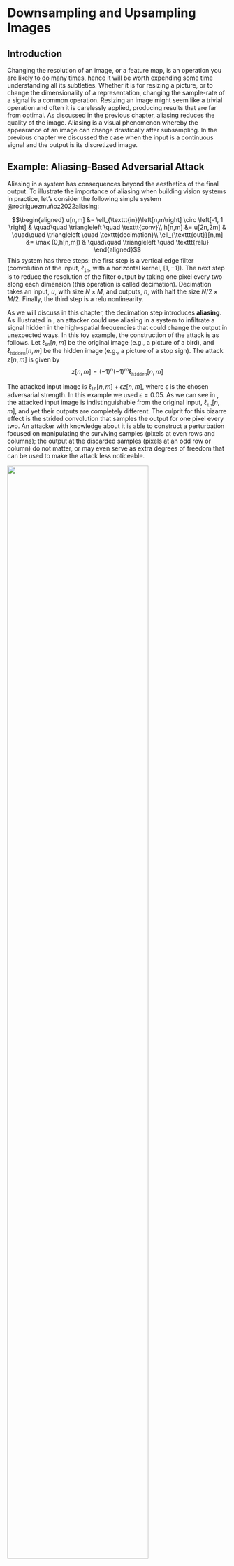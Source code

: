 # Downsampling and Upsampling Images {#chap-downsampling_and_upsampling}

## Introduction

Changing the resolution of an image, or a feature map, is an operation
you are likely to do many times, hence it will be worth expending some
time understanding all its subtleties. Whether it is for resizing a
picture, or to change the dimensionality of a representation, changing
the sample-rate of a signal is a common operation. Resizing an image
might seem like a trivial operation and often it is carelessly applied,
producing results that are far from optimal. As discussed in the
previous chapter, aliasing reduces the quality of the image. Aliasing is
a visual phenomenon whereby the appearance of an image can change
drastically after subsampling. In the previous chapter we discussed the
case when the input is a continuous signal and the output is its
discretized image.

## Example: Aliasing-Based Adversarial Attack

Aliasing in a system has consequences beyond the aesthetics of the final
output. To illustrate the importance of aliasing when building vision
systems in practice, let's consider the following simple system
@rodríguezmuñoz2022aliasing:

$$\begin{aligned}
    u[n,m] &= \ell_{\texttt{in}}\left[n,m\right] \circ \left[-1, 1 \right]  & \quad\quad \triangleleft \quad \texttt{conv}\\
    h[n,m] &= u[2n,2m]  & \quad\quad \triangleleft \quad \texttt{decimation}\\
    \ell_{\texttt{out}}[n,m] &= \max (0,h[n,m])  & \quad\quad \triangleleft \quad \texttt{relu}
\end{aligned}$$This system has three steps: the first step is a vertical edge filter
(convolution of the input, $\ell_{\texttt{in}}$, with a horizontal
kernel, $[1, -1]$). The next step is to reduce the resolution of the
filter output by taking one pixel every two along each dimension (this
operation is called decimation). Decimation takes an input, $u$, with
size $N\times M$, and outputs, $h$, with half the size $N/2 \times M/2$.
Finally, the third step is a relu nonlinearity.

As we will discuss in this chapter, the decimation step introduces
**aliasing**. As illustrated in , an attacker could use aliasing in a
system to infiltrate a signal hidden in the high-spatial frequencies
that could change the output in unexpected ways. In this toy example,
the construction of the attack is as follows. Let
$\ell_{\texttt{in}}\left[n,m\right]$ be the original image (e.g., a
picture of a bird), and $\ell_{\texttt{hidden}}\left[n,m\right]$ be the
hidden image (e.g., a picture of a stop sign). The attack
$z \left[n,m\right]$ is given by $$\label{equation:aliasing-attack}
    z \left[n,m\right] = (-1)^n(-1)^m \ell_{\texttt{hidden}}\left[n,m\right]$$

The attacked input image is
$\ell_{\texttt{in}}\left[n,m\right]+ \epsilon z \left[n,m\right]$, where
$\epsilon$ is the chosen adversarial strength. In this example we used
$\epsilon=0.05$. As we can see in , the attacked input image is
indistinguishable from the original input,
$\ell_{\texttt{in}}\left[n,m\right]$, and yet their outputs are
completely different. The culprit for this bizarre effect is the strided
convolution that samples the output for one pixel every two. An attacker
with knowledge about it is able to construct a perturbation focused on
manipulating the surviving samples (pixels at even rows and columns);
the output at the discarded samples (pixels at an odd row or column) do
not matter, or may even serve as extra degrees of freedom that can be
used to make the attack less noticeable.

![](figures/upsamplig_downsampling/toy_example_book2-1.png){width="80%"}

In this chapter we will study aliasing when manipulating image
resolution and how to reduce it.

## Downsampling

Downsampling is an operation that consists of reducing the resolution of
an image. When we reduce the resolution, some information will be lost;
specifically fine image details will be lost. But carelessly removing
pixels will produce a greater loss of information than necessary. The
goal of this chapter will be to study how downsampling has to be done to
minimize the amount of information lost.

### Decimation

Image decimation consists of changing the resolution of an image by
dropping samples. Decimation of an image of size $N \times M$ by a
factor of $k$, where $N$ and $M$ are divisible by $k$, results in a
lower resolution image of size $N/k \times M/k$:
$$\ell_{\downarrow k} \left[n,m\right]  = \ell\left[kn, km\right]$$ It
is common to use the notations
$\ell_{\downarrow k} \left[n,m\right]   = \ell\left[n,m\right] \downarrow k = \ell\left[kn,km\right]$
to denote the decimation operator by a factor $k$. Decimation could be
different across each dimension, but for the analysis here we will
assume that both dimensions are treated equally, as it is usually done.

Decimation is a linear operation therefore we can write it as a matrix.
In the one-dimensional (1D) case, for a signal of length 8, subsampling
by a factor of 2 can be described by the following linear operator:
$$\mathbf{D}_2 = \left[ 
\begin{array}{cccccccc}
1 & 0 & 0 & 0 & 0 & 0 & 0 & 0\\
0 & 0 & 1 & 0 & 0 & 0 & 0 & 0\\
0 & 0 & 0 & 0 & 1 & 0 & 0 & 0\\ 
0 & 0 & 0 & 0 & 0 & 0 & 1 & 0 
\end{array}
\right]$$

The @fig-subsampled_textures shows an example of a picture and two
decimated images with factors $k=2$ and $k=4$. For visualization
purposes, the images are scaled so that they occupy the same area.

![](figures/upsamplig_downsampling/subsampled_textures-1.png){width="100%"}

As we downsample the image, we lose details in the texture such as the
orientation of the knitting, and it becomes harder to see the overall
shape. Just reducing resolution by a factor of 4 results in an almost
unintelligible image. The loss of information is due to the reduced
resolution, but most important, in this example, additional information
is lost due to aliasing. Aliasing has introduced new texture features in
the subsampled image that are not present in the original image and that
could have been avoided.

How can we reduce the resolution of an image while preserving as many
details as possible?

### Decimation in the Fourier Domain

As we did before for the continuous case, analyzing how the decimation
operator affects the signal in the Fourier domain can be very revealing.
In this section we compute the relationship between the Fourier
transform (FT) of the original image, $\ell$ and the sampled one,
$\ell_{\downarrow k}$. We will use the finite length discrete Fourier
transform (DFT). If the DFT of $\ell\left[n,m\right]$ is
$\mathscr{L}\left[u,v\right]$, the DFT of the sampled image,
$\ell\left[kn,km\right]$ (with size $N/k \times M/k$), is:
$$\mathscr{L}_{\downarrow k} \left[u,v\right]   = \sum_{n=0}^{N/k-1} \sum_{m=0}^{M/k-1} \ell\left[kn,km\right] \exp{ \left(  -j2\pi \frac{nu}{N/k} \right)}  \exp{ \left(  -j2\pi \frac{mv}{M/k} \right)}
$${#eq-down1} as before, we can define an image,
$\ell_{\delta_k} \left[n,m\right]$, of same size as the input image,
$N \times M$, where we set to zero the samples that will be removed in
the decimation operation: $$\begin{aligned}
\ell_{\delta_k} \left[n,m\right] &=& \ell\left[n,m\right] \sum_{s=0}^{N/k-1} \sum_{r=0}^{M/k-1} \delta \left[n - sk \, ,m - rk \right] \\
&=&  \ell\left[n,m\right]  \delta_k \left[n,m\right]\end{aligned}$${#eq-down2} where $\delta_k \left[n,m\right]$ is the discrete
version of the **delta train**. Using $\ell_{\delta_k}$ we can rewrite
equation (@eq-down1), with a change of the summation indices, as:
$$\mathscr{L}_{\downarrow k} \left[u,v\right]   = \sum_{n=0}^{N-1} \sum_{m=0}^{M-1} \ell_{\delta_k} \left[n,m\right] \exp{ \left(  -j2\pi \frac{nu}{N} \right)}  \exp{ \left(  -j2\pi \frac{mv}{M} \right)}$$Therefore, the DFT of $\ell\left[kn,km\right]$ is the DFT of
$\ell_{\delta_k} \left[n,m\right]$, which is the product of two signals,
equation (@eq-down2). The first term is $\ell\left[n,m\right]$, and the
second term is a discrete delta train (also called the Kronecker comb):
$$\delta_k \left[n,m\right]  =  \sum_{s=0}^{N/k-1} \sum_{r=0}^{M/k-1} \delta \left[n - sk \, ,m - rk \right]$$
The DFT of the discrete delta train, when $M$ and $N$ are divisible by
$k$, is:
$$\Delta_k \left[u,v\right]  = \frac{NM}{k^2}  \sum_{s=0}^{k-1} \sum_{r=0}^{k-1} \delta \left[u - s\frac{N}{k} \, ,v - r\frac{M}{k} \right]$$

This definition is valid for frequencies inside the interval
$[u,v] \in [0,N-1]\times[0,N-1]$. Outside of that interval, we will have
its periodic extension.

@fig-discrete_delta_train shows $\delta_k \left[n,m\right]$ and its
Fourier transform, $\Delta_k \left[u,v\right]$, in the bottom, for
images size of $32 \times 32$ pixels. For the FT we plot signals using
an interval that puts the frequency $[0,0]$ in the center.

![](figures/upsamplig_downsampling/discrete_delta_train-1.png){width="100%"}

Now we are ready to write the DFT of $x_{\delta_k} \left[n,m\right]$.
This is the DFT of the product of two images, equation (@eq-down2), so
we can apply the dual of the circular convolution theorem for finite
length discrete signals (where both signals are extended periodically):
$$\begin{aligned}

\mathscr{L}_{\downarrow k} \left[u,v\right] &=& \frac{1}{NM} \mathscr{L}\left[u,v\right] \circ \Delta_k \left[u,v\right] \\ \nonumber
&=& \frac{1}{k^2} \sum_{s=0}^{k-1} \sum_{r=0}^{k-1} \mathscr{L}\left[u - s\frac{N}{k} \, ,v - r\frac{M}{k} \right]
\end{aligned}$${#eq-decimationFT} The DFT of the sampled image by a factor $k$ is the
superposition of $k \times k$ shifted copies of the DFT of the original
image. Each copy is centered on one of the deltas in
$\Delta_k \left[u,v\right]$.

The images in @fig-discrete_texture_sampling show
$\ell_{\delta_k} \left[n,m\right]$ and
$\mathscr{L}_{\downarrow k} \left[u,v\right]$. The original image,
$\ell\left[n,m\right]$, is $128 \times 128$. The DFT of the sampled
image, $\ell_{\downarrow k} \left[n,m\right]$, is the inner window with
size $N/2k \times M/2k$ (shown as a green square).

![](figures/upsamplig_downsampling/discrete_texture_sampling2-1.png){width="100%"}

In the case of $k=2$, it is useful to see how the spectrum of the
decimated signal is obtained. As shown from equation (@eq-decimationFT),
the resulting spectrum is a sum of shifted versions of the original
spectrum, $\mathscr{L}\left[u,v\right]$, as shown in
@fig-components_aliasing_FT. The image shows the four copies that are
summed to obtain the decimated spectrum:

![](figures/upsamplig_downsampling/components_aliasing_FT2-1.png){width="100%"}

The first component is $\mathscr{L}\left[u,v\right]$, the three other
copies are shifted versions of $\mathscr{L}\left[u,v\right]$. Shifting
is equivalent to a circular shift as $\mathscr{L}\left[u,v\right]$ is
periodic in $u$ and $v$. All the spectral content inside the green box
in the shifted copies will produce aliasing after decimation.

### Aliasing in Matrix Form

We can provide another description of decimation and aliasing using the
matrix form of the decimation and DFT operators. As decimation and the
Fourier transform are linear operators, we can write them as matrices.
This description will provide a different visualization for the same
phenomena described in the previous section. For simplicity of the
visualizations we will work with 1D signals, but the same can be
extended to 2D.

Using matrices, we can write decimation as
$\boldsymbol\ell_{\downarrow 2} = \mathbf{D}_2 \boldsymbol\ell$. We use
the Fourier matrices $\mathbf {F}_{N}$ and $1/N \mathbf {F}^{*}_{N}$ to
denote the DFT and its inverse (which is the complex conjugate of the
DFT) for signals of length $N$. Using this notation, the relationship
between the original spectrum $\mathscr{L}\left[u\right]$ and the
sampled version, $\mathscr{L}_{\downarrow 2} \left[u\right]$, is:
$$\mathscr{L}_{\downarrow 2} = \frac{1}{N} \mathbf{F}_{N/2} \mathbf{D}_2 \mathbf{F}^{*}_{N} \mathscr{L}
$${#eq-matrixformsubsampling}One interesting property of the Fourier matrix is that
$\mathbf{D}_2 \mathbf{F}_{N} = [\mathbf{F}_{N/2} ~|~ \mathbf{F}_{N/2}]$.
The matrix $\mathbf{D}_2$ selects all the odd rows of the matrix
$\mathbf{F}_{N}$ and ignores the even ones. Therefore, $$\begin{aligned}
\frac{1}{N} \mathbf{F}_{N/2} \mathbf{D}_2 \mathbf{F}^{*}_{N} &=& \frac{1}{N}\mathbf{F}_{N/2}  [\mathbf{F^*}_{N/2} ~|~ \mathbf{F^*}_{N/2}] \\
&=& \frac{1}{N} \frac{N}{2} [\mathbf{I}_{N/2} ~|~ \mathbf{I}_{N/2}] \\
&=& \frac{1}{2} [\mathbf{I}_{N/2} ~|~ \mathbf{I}_{N/2}]
\end{aligned}$$ where $\mathbf{I}_{N/2}$ is the identity matrix of size
$N/2 \times N/2$. Replacing this result inside equation
(@eq-matrixformsubsampling) gives the following relationship between the
DFT of the original signal and the subsampled one:
$$\mathscr{L}_{\downarrow 2} = \frac{1}{2} [\mathbf{I}_{N/2} ~|~ \mathbf{I}_{N/2}] \mathscr{L}$$
This equation is analogous to equation (@eq-decimationFT) with $k=2$ and
for 1D signals.

In 1D, we can visualize these operators which helps to make the previous
derivations intuitive. For 1D signals of length $N=16$, equation
(@eq-matrixformsubsampling) has the visual form shown in
@fig-aliasing_in_matrix_form:

![](figures/upsamplig_downsampling/aliasing_in_matrix_form-1.png){width=".9"}

Note that for the matrices $\mathbf{F}_{N}$ used here, we are not using
the convention of putting the frequency 0 in the middle as this makes
visualizations in matrix form easier.

The product between the decimation matrix and the inverse DFT,
$\mathbf{D}_2 \mathbf{F^*}_{16}$, is (@fig-decimationFT_inmatrixform):

![](figures/upsamplig_downsampling/decimationFT_inmatrixform-1.png){width=".9"}

In @fig-decimationFT_inmatrixform we can see how the odd rows of
$\mathbf{F^*}_{16}$ gives a new sub matrix composed of two identical
blocks. Interestingly, each of those two blocks are identical to
$\mathbf{F^*}_{8}$. A similar structure emerges also when applying
$\mathbf{D}_4$. Combining these last equations together, we get the
final result:

![](figures/upsamplig_downsampling/decimation_finalequations_inmatrixform2-1.png){width="90%"}

This last result shows visually how aliasing happens. Each component of
the final DFT, $\mathscr{L}_{\downarrow 2} \left[u\right]$, is the sum
of two of the components of $\mathscr{L}\left[u\right]$. For instance,
$\mathscr{L}_{\downarrow 2} \left[0\right] = 0.5 \mathscr{L}\left[0\right] + 0.5 \mathscr{L}\left[8\right]$.
Both components are mixed in the final result.

In the next subsection we will discuss anti-aliasing filters.
Anti-aliasing consists in setting to zero, before decimation, the $N/k$
the spectral components that produce aliasing.

### Anti-Aliasing Filters

Anti-aliansing filtering is an essential operation whenever we
manipulate the resolution of an image. When decimating a signal of size
$N \times N$ with a scaling factor $k$, aliasing is produced by all the
content at frequencies that are above $u,v > N/2k$. Therefore, to reduce
aliasing, we have to remove any spectral content of the signal present
at high spatial frequencies. We will do so by using an anti-aliasing
filter that will blur the image before downsampling. Blurring removes
high-spatial frequencies in the image.

The ideal anti-aliasing filter is a box in the Fourier domain with a
cut-off frequency of $L=N/(2k)$ (using the notation introduced in
chapter [\[chapter-sampling\]](#chapter:sampling){reference-type="ref"
reference="chapter-sampling"}). The inverse Fourier transform of a box
in the frequency domain, with width $2L+1=N/k+1$, is the **discrete
sinc** function of length $N$ in the spatial domain:
$$\frac{1}{N} \frac 
{\sin(\pi n (N/k+1)/N)}
{\sin(\pi n/N)}
\xrightarrow{\mathscr{F}} 
box_{N/2k} \left[ u \right]$$

In 2D, the ideal anti-aliasing filter is separable and is obtained by
two consecutive 1D convolutions along each dimension. The discrete sinc
is very similar to the continuous sinc described in chapter
[\[chapter-sampling\]](#chapter:sampling){reference-type="ref"
reference="chapter-sampling"}. The discrete sinc is periodic, with
period $N$. The following plot (@fig-discretesinc) shows the
anti-aliasing sinc for $N=32$ and $k=2$ and the magnitude of its Fourier
transform:

And for $k=4$, the impulse response becomes wider and its Fourier
transform has a lower cut-off frequency, $N/2k = 4$:

One disadvantage of the ideal anti-aliasing filter is that the it
requires convolving the image with a very large filter (as large as the
image). We would like to use smaller filters to reduce the computational
cost. One method to design anti-aliasing filters with a finite impulse
response is to use a window, $w [n]$, and to use as anti-aliasing filter
the kernel $w [n] h[n]$, where $h[n]$ is the impulse response of the
ideal anti-aliasing filter. Typical windows used are the rectangular,
Hamming, Parzen, or Kaiser windows.

The rectangular window sets to zero all the values outside of the
interval $\left[-L, L\right]$. When $L=5$, it gives a tap-11 filter (a
filter with an impulse response of length 11) with the following
profile:

The Fourier transform of the windowed impulse response, $w [n] h[n]$, is
the convolution of Fourier transforms. The Fourier transform of the
rectangular window is a sinc function. Therefore, the resulting Fourier
transform is the convolution of the rectangle with the sinc function,
which produces a smooth rectangle with some oscillations. Using other
windows allows trading off the smoothing of the ideal rectangular form
of the ideal low-pass filter and the oscillations.

The **Hamming window** is defined as:
$$w  \left[n\right] =  \begin{cases}
    0.54+0.46 \cos (\pi n/L)     & \quad \text{if }  n \in  \left[-L, L\right] \\
    0       & \quad \text{otherwise }\\
\end{cases}$$ The Hamming window ($L=5$) produces a smooth transfer
function with oscillations of smaller amplitude in the Fourier domain:
$$h = [1, 0.65, -2.45, -0.82, 8.8, 15, 8.8, -0.82, -2.45, 0.65, 1] / 29.36$$

In practice, when we need very small anti-aliasing filters, binomial
filters are a good choice. The binomial filter $b_2$ has a DFT (length
$N$) with a $1+\cos(2\pi/N)$ profile. At the frequency $N/4$ the gain is
$1/2$. Therefore, the spectral content responsible for aliasing will not
be completely removed, but the attenuation is enough in most cases.

Or $b_4 = [ 1, 4, 6, 4, 1]$, which attenuates the aliased frequencies
even more, also results in an oversmoothed signal.

When implementing 2D anti-aliasing filters, we apply two consecutive 1D
convolutions along each dimension. For efficiency, the anti-aliasing
filter only needs to be computed on the samples that will be kept after
downsampling ($k$-strided convolution). The necessary amount of
attenuation of the aliasing frequencies will have to be decided based on
each application.



:::{.column-margin}
In 2D, we can apply the binomial filter $b_2$ on each
dimension,
$\left[1,2,1\right]/4 \circ \left[1,2,1\right]^\mathsf{T}/4$.
:::



The images in @fig-ringing_artifacts show the output of three different
low-pass anti-aliasing filters. Note how the ideal low-pass filter
introduces **ringing artifacts** in the output image
(@fig-ringing_artifacts\[a\]). Despite that it removes frequencies that
will produce aliasing after downsampling, it does that at a high cost
because it introduces undesired image structures, which is exactly what
we want to prevent with the anti-aliasing filter. The Hamming windowed
sinc (shown in @fig-ringing_artifacts\[b\]) reduces the oscillation but
there is still a halo present around edges. This is because there is
still one oscillation on the filter impulse response.
@fig-ringing_artifactsc shows the result applying am anti-aliasing
binomial filter.

![](figures/upsamplig_downsampling/ringing_artifacts-1.png){width="100%"}

For most applications using a binomial filter ($b_2$ or $b_4$) is enough
because it reduces aliasing and it does not introduce undesired image
structures.

### Downsampling

We will call **downsampling** the sequence of applying an anti-aliasing
filtering followed by decimation: $$\begin{aligned}
    z[n,m] &= \ell_{\texttt{in}}\left[n,m\right] \circ h_k \left[ n,m \right]  & \quad\quad \triangleleft \quad \texttt{conv}\\
    \ell_{\texttt{out}}[n,m] &= z[kn,km]  & \quad\quad \triangleleft \quad \texttt{decimation}
\end{aligned}$$

@fig-downsampling_bilinear shows the results when using a binomial
filter as the anti-aliasing filter followed by decimation by 2, and
@fig-subsampled_antialiasing_textures shows results for different
downsampling factors.

![](figures/upsamplig_downsampling/downsampling_bilinear-1.png){width="100%"}

In the anti-aliased downsampled images shown in
@fig-subsampled_antialiasing_textures, fine details are gone while
preserving the smooth details of the image. In fact, as shown in the
images below, even at $32 \times 32$, we can still see some of the
orientations of the knitting pattern and the shading due to the
three-dimensional shape.

![](figures/upsamplig_downsampling/subsampled_antialiasing_textures-1.png){width="100%"}

As the convolution and downsampling are linear operators, sometimes it
will be useful to write it as a matrix. For instance, for a 1D signal of
length $N=8$ samples, if we downsample it by a factor $k=2$, then, using
repeat padding for handling the boundary, and the binomial kernel as an
anti-aliasing filter, we can write the downsampling operator as a
matrix: $$\mathbf{D}_2 = \frac{1}{4} \left[ 
\begin{array}{cccccccc}
3 & 1 & 0 & 0 & 0 & 0 & 0 & 0 \\
0 & 1 & 2 & 1 & 0 & 0 & 0 & 0 \\
0 & 0 & 0 & 1 & 2 & 1 & 0 & 0 \\
0 & 0 & 0 & 0 & 0 & 1 & 2 & 1  
\end{array}
\right]$$

Downsampling by a factor $k=2^n$ is usually done by a sequence of $n$
stages of binomial filtering followed by downsampling by 2. Non-integer
downsampling factors require an interpolation step instead of
decimation.

## Upsampling {#sec-upsampling}

Upsampling requires increasing the resolution of an image from a low
resolution image. This is a very challenging task that requires
recovering information that is not available on the low resolution
image. The problem of making up new details will be called
super-resolution. In this section we will focus on the simpler problem
of creating an image that has $k$ times more pixels along each dimension
but that contains the same amount of information than the original
lower-resolution image. That is, we will not require to the upsampling
procedure to predict any of the missing high-resolution details.

Upsampling requires interpolating sample values. We want to obtain a new
image $\ell_{\texttt{out}}$ with more samples than the input image
$\ell_{\texttt{in}}$. In order to interpolate a new sample
$\ell_{\texttt{out}}(a,b)$, where $a$ and $b$ are continuous values, we
can use different interpolations functions as we will discuss next.

### Nearest Neighbor Interpolation {#sec-interpolation}

In **nearest neighbor interpolation** we assign to
$\ell_{\texttt{out}}(a,b)$ the closest value of the input
$\ell_{\texttt{in}}$:
$$\ell_{\texttt{out}}(a,b) = \ell_{\texttt{in}}[ n, m ]$$ where
$n-0.5<a<n+0.5$ and $m-0.5<b<m+0.5$. Note that here we are treating
$\ell_{\texttt{out}}(a,b)$ as a continuous image. Nearest neighbor
interpolation results in an image that is piecewise-constant.
@fig-upsampling_and_downsampling:nn_interp shows the nearest neighbor
interpolation process graphically.

![](figures/upsamplig_downsampling/nearest_interp2-1.png){width="100%"}

### Linear and Bilinear Interpolation {#sec-bilinearinterpolation}

**Linear interpolation**: For 1D signals, the value of
$\ell_{\texttt{out}}(a)$ is a result of linear interpolation between the
two closest input values $\ell_{\texttt{in}}[n]$ and
$\ell_{\texttt{in}}[n+1]$, where $n<a<n+1$. For 2D signals, we have to
interpolate the output value $\ell_{\texttt{out}}(a,b)$ using four input
samples: $\ell_{\texttt{in}}[ n,m ]$, $\ell_{\texttt{in}}[ n+1,m ]$,
$\ell_{\texttt{in}}[ n,m+1 ]$ and $\ell_{\texttt{in}}[ n+1,m+1 ]$, where
$n<a<n+1$ and $m<b<m+1$.

**Bilinear interpolation** consists of first applying linear
interpolation to obtain $\ell_{\texttt{out}}(a,m)$ and
$\ell_{\texttt{out}}(a,m+1)$ and then again applying linear
interpolation between those two values to obtain
$\ell_{\texttt{out}}(a,b)$. The result is illustrated in
@fig-bilinear_interp.

![](figures/upsamplig_downsampling/bilinear_interp2-1.png){width="100%"}

The linear (and bilinear) interpolations are linear operations. In the
case when the upsampling factor $k$ is an integer value, the resampling
operator can be efficiently implemented as a sequence of two operations:
expansion and interpolation. The interpolation operation, as it is
linear and spatially stationary, can be efficiently implemented as a
convolution.



:::{.column-margin}
Interpolation is also a key operation when performing
image warping.
:::



### Expansion

Expansion by a factor $k$ consists in increasing the number of samples
in the image by inserting $k-1$ zeros between each sample on the
horizontal dimension, and then on the vertical dimension. This will give
us the image of size $Nk \times Mk$. We will use the notation:
$$\ell_{\uparrow k} \left[n,m\right]  = \ell\left[n,m\right] \uparrow k$$

Expansion is a linear operator that is the transposed to the decimation
operation and is defined as: $$\ell_{\uparrow k} \left[n,m\right] = 
 \begin{cases}
    \ell\left[n/k,m/k\right]     & \quad \text{if~} \text{mod} (n,k)=0 \text{~and~} \text{mod} (m,k)=0\\
    0       & \quad \text{otherwise }\\
  \end{cases}
$${#eq-upzeros}

In the 1D case, for a signal of length 4, expanding by a factor of $k=2$
can be described by the following linear operator:
$$\mathbf{E}_2 = \left[ 
\begin{array}{cccc}
1 & 0 & 0 & 0 \\
0 & 0 & 0 & 0\\
0 & 1 & 0 & 0\\ 
0 & 0 & 0 & 0\\
0 & 0 & 1 & 0\\ 
0 & 0 & 0 & 0\\
0 & 0 & 0 & 1\\
0 & 0 & 0 & 0
\end{array}
\right]$$

### Interpolation Filters

When the upsampling factor $k$ is an integer value, interpolation using
the methods described in section
[1.4.1](#sec-interpolation){reference-type="ref"
reference="sec-interpolation"} can be implemented using a convolution.
The interpolation filters we will discuss here are separable, so the
convolution kernel can be written as the product
$h\left[n,m\right] = h\left[n\right] h\left[m\right]$:

As we discussed before, there are different interpolation methods:
nearest neighbor, bilinear, and so on. In this section we will study
them by looking at the convolution kernel needed to implement each
interpolation method.

**Nearest neighbor interpolation** consists of assigning to each
interpolated sample the value of the closest sample from the input
signal. This can be done by convolving the expanded image from equation
(@eq-upzeros) with the kernel (if $k$ is even):
$$h  \left[n\right] =  \begin{cases}
    1     & \quad \text{if }  n \in  \left[-k/2+1, k/2\right] \\
    0       & \quad \text{otherwise }\\
\end{cases}$$ This is very fast as it only requires replicating samples.
But it gives very low quality. For $k=2$, the convolution kernel in 1D
is $h  \left[n\right]=[1, 1]$

**Bilinear interpolation**: As we discussed before, bilinear
interpolation is done in two stages: first, linearly interpolate each
sample with the two nearest neighbors across rows, and then do the same
for the columns. This can also be written as a convolution with the
kernel (if $k$ is even): $$h  \left[n\right] =  \begin{cases}
    (k-n)/k     & \quad \text{if }  n \in \left[-k, k\right] \\
    0       & \quad \text{otherwise }\\
\end{cases}$$ In the special case where $k=2$, the 1D bilinear
interpolation kernel reduces to the binomial filter
$h[n] = \left[1/2,1,1/2\right]$. And in 2D, for $k=2$, the kernel is
$\left[1/2,1,1/2\right] \circ \left[1/2,1,1/2\right]^\mathsf{T}$. The
binomial filter is not the best interpolation filter, but it is very
efficient. When quality is important, there are better interpolation
filters.

The plots in @fig-bilinear_interp_k4 show the nearest neighbor and
linear interpolation kernels for $k=4$.

Other popular interpolation methods are the **bicubic interpolation**
and the **Lanczos interpolation**.

### Upsampling {#upsampling}

Upsampling consists in the sequence of expansion followed by
interpolation: $$\begin{aligned}
    z \left[n,m\right] &= \ell_{\texttt{in}}\left[n,m\right] \uparrow k 
  & \quad\quad \triangleleft \quad \texttt{expansion}\\
    \ell_{\texttt{out}}[n,m] &= z \left[n,m\right] \circ h_k \left[n,m\right]  & \quad\quad \triangleleft \quad \texttt{conv}
\end{aligned}$$

Upsampling by a factor of 2 is done by inserting one 0 between each two
samples (first for the horizontal dimension and then for the vertical
one), and then interpolating between samples applying the binomial
filter $\left[1/2,1,1/2\right] \circ \left[1/2,1,1/2\right]^\mathsf{T}$.

@fig-upsamplingazebra shows the upsampling process for a color image.
Each color channel is upsampled by a factor of $k=2$ independently. The
top row shows the input image, the expanded image by inserting zeros
between samples, the binomial kernel and the resulting interpolated
image. The bottom row shows the magnitude of DFTs of each corresponding
image. Note that the binomial interpolation filter does not completely
suppress the copies of the original DFT that appear when inserting new
samples. Remember that the DFTs have the same number of samples as the
corresponding input image. The DFT of the kernel is shown by zero
padding the convolutional kernel to match the image size. Despite that
this interpolation does correspond to an ideal interpolation filter (a
sinc) the interpolated image looks reasonably good.

![](figures/upsamplig_downsampling/upsampling_bilinear-1.png){width="100%"}

The upsampling operator is also a linear operation, therefore we can
also write it in matrix form. For instance, for a 1D signal of length
$N=4$ samples, if we upsample it by a factor $k=2$, then, using repeat
padding for handling the boundary and the bilinear interpolation, we can
write the upsampling operator as a matrix: $$\mathbf{U}_2 = \left[ 
\begin{array}{cccc}
1    & 0    & 0  & 0\\
0.5  & 0.5  & 0  & 0\\
0    & 1    & 0  & 0\\
0    & 0.5 & 0.5 & 0\\
0    & 0    & 1  & 0\\
0    & 0    & 0.5& 0.5\\
0    & 0    & 0  & 1\\
0    & 0    & 0  & 1
\end{array}
\right]$$

Multiplying this matrix by a signal of length 4, gives an output signal
of length 8. The output samples at locations 1, 3, 5, 7, and 8 are
copies of the input samples 1, 2, 3, and 4, while samples 2, 4, and 6
are computed as the average of two consecutive input samples. The last
output sample is a copy of the last input sample because it corresponds
to extending the input using repeat padding.

## Concluding Remarks

Aliasing is a constant source of problems in many image processing
pipelines. In computer vision, aliasing can introduce noise, spurious
features and textures, and lack of translation invariance. In chapter
[\[chapter-convolutional_neural_nets\]](#chapter:convolutional_neural_nets){reference-type="ref"
reference="chapter-convolutional_neural_nets"} we will discuss how
aliasing affects the quality of some of the convolutional layers used in
neural networks.

Some of the tools we discussed in this chapter will also be used in
other settings such as when building image pyramids (chapter
[\[chapter-image_pyramids\]](#chapter:image_pyramids){reference-type="ref"
reference="chapter-image_pyramids"}), and geometry (chapter
[\[chapter-geometry_homogeneous\]](#chapter:geometry_homogeneous){reference-type="ref"
reference="chapter-geometry_homogeneous"}).

Aliasing is often a source of image artifacts in generative image
models. One example are generative adversarial networks (chapter
[\[chapter-generative_models\]](#chapter:generative_models){reference-type="ref"
reference="chapter-generative_models"}) where images are produced as a
sequence of learned convolutions and upsampling stages. When the
upsampling operations are done without paying attention to aliasing, the
output images show a number of artifacts as has been shown in
@Karras2021. Those artifacts can be removed by carefully implementing
each stage to avoid aliasing.

